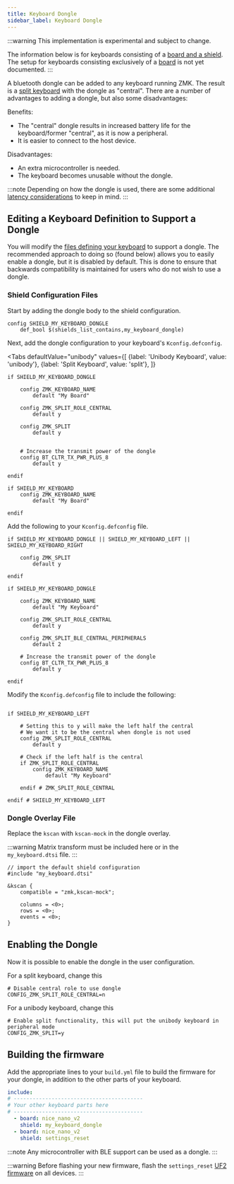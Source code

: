 ```yaml
---
title: Keyboard Dongle
sidebar_label: Keyboard Dongle
---
```



:::warning
This implementation is experimental and subject to change.

The information below is for keyboards consisting of a [board and a shield](../faq.md#why-boards-and-shields-why-not-just-keyboard). The setup for keyboards consisting exclusively of a [board](../faq.md#what-is-a-board) is not yet documented.
:::

A bluetooth dongle can be added to any keyboard running ZMK. The result is a [split keyboard](./split-keyboards.md) with the dongle as "central". There are a number of advantages to adding a dongle, but also some disadvantages:

Benefits:

- The "central" dongle results in increased battery life for the keyboard/former "central", as it is now a peripheral.
- It is easier to connect to the host device.

Disadvantages:

- An extra microcontroller is needed.
- The keyboard becomes unusable without the dongle.

:::note
Depending on how the dongle is used, there are some additional [latency considerations](./split-keyboards.md#latency-considerations) to keep in mind. 
:::


## Editing a Keyboard Definition to Support a Dongle

You will modify the [files defining your keyboard](../config/index.md#shield-folder) to support a dongle. 
The recommended approach to doing so (found below) allows you to easily enable a dongle, but it is disabled by default. 
This is done to ensure that backwards compatibility is maintained for users who do not wish to use a dongle.

### Shield Configuration Files


Start by adding the dongle body to the shield configuration.

```kconfig title="Kconfig.shield"
config SHIELD_MY_KEYBOARD_DONGLE
    def_bool $(shields_list_contains,my_keyboard_dongle)
```


Next, add the dongle configuration to your keyboard's `Kconfig.defconfig`.

<Tabs
defaultValue="unibody"
values={[
{label: 'Unibody Keyboard', value: 'unibody'},
{label: 'Split Keyboard', value: 'split'},
]}
>
<TabItem value="unibody">

```kconfig title="Kconfig.defconfig"
if SHIELD_MY_KEYBOARD_DONGLE

    config ZMK_KEYBOARD_NAME
        default "My Board"

    config ZMK_SPLIT_ROLE_CENTRAL
        default y

    config ZMK_SPLIT
        default y


    # Increase the transmit power of the dongle
    config BT_CLTR_TX_PWR_PLUS_8
        default y

endif

if SHIELD_MY_KEYBOARD
    config ZMK_KEYBOARD_NAME
        default "My Board"
    
endif
```

</TabItem>
<TabItem value="split">

Add the following to your `Kconfig.defconfig` file.

```kconfig title="Kconfig.defconfig"
if SHIELD_MY_KEYBOARD_DONGLE || SHIELD_MY_KEYBOARD_LEFT || SHIELD_MY_KEYBOARD_RIGHT

    config ZMK_SPLIT
        default y

endif

if SHIELD_MY_KEYBOARD_DONGLE

    config ZMK_KEYBOARD_NAME
        default "My Keyboard"

    config ZMK_SPLIT_ROLE_CENTRAL
        default y

    config ZMK_SPLIT_BLE_CENTRAL_PERIPHERALS
        default 2

    # Increase the transmit power of the dongle
    config BT_CLTR_TX_PWR_PLUS_8
        default y

endif
```

Modify the `Kconfig.defconfig` file to include the following:

```kconfig title="Kconfig.defconfig"

if SHIELD_MY_KEYBOARD_LEFT

    # Setting this to y will make the left half the central
    # We want it to be the central when dongle is not used
    config ZMK_SPLIT_ROLE_CENTRAL
        default y

    # Check if the left half is the central
    if ZMK_SPLIT_ROLE_CENTRAL
        config ZMK_KEYBOARD_NAME
            default "My Keyboard"
            
    endif # ZMK_SPLIT_ROLE_CENTRAL

endif # SHIELD_MY_KEYBOARD_LEFT
```

</TabItem>
</Tabs>

### Dongle Overlay File

Replace the `kscan` with `kscan-mock` in the dongle overlay.

:::warning
Matrix transform must be included here or in the `my_keyboard.dtsi` file.
:::

```dts title="my_keyboard_dongle.overlay"
// import the default shield configuration
#include "my_keyboard.dtsi"

&kscan {
    compatible = "zmk,kscan-mock";

    columns = <0>;
    rows = <0>;
    events = <0>;
}

```


## Enabling the Dongle

Now it is possible to enable the dongle in the user configuration.

For a split keyboard, change this

```kconfig title="config/my_keyboard_left.conf"
# Disable central role to use dongle
CONFIG_ZMK_SPLIT_ROLE_CENTRAL=n
```

For a unibody keyboard, change this

```kconfig title="config/my_keyboard.conf"
# Enable split functionality, this will put the unibody keyboard in peripheral mode
CONFIG_ZMK_SPLIT=y
```


## Building the firmware

Add the appropriate lines to your `build.yml` file to build the firmware for your dongle, in addition to the other parts of your keyboard.

```yaml
include:
# -----------------------------------------
# Your other keyboard parts here
# -----------------------------------------
  - board: nice_nano_v2
    shield: my_keyboard_dongle
  - board: nice_nano_v2
    shield: settings_reset
```

:::note
Any microcontroller with BLE support can be used as a dongle.
:::

:::warning
Before flashing your new firmware, flash the `settings_reset` [UF2 firmware](../troubleshooting/connection-issues.mdx#acquiring-a-reset-uf2) on all devices.
:::
